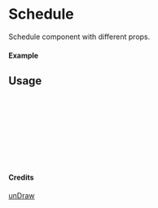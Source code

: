 
<Meta of={Schedule} title="unDraw/Schedule" />

# Schedule

Schedule component with different props.

#### Example

<Canvas of={Schedule.Primary} />

## Usage

```ts
import { Schedule } from "yadl-ui";

const Example = () => {
  return (
      <Schedule />
  );
};

export default Example;
```

#### Credits
[unDraw](https://undraw.co/illustrations)
